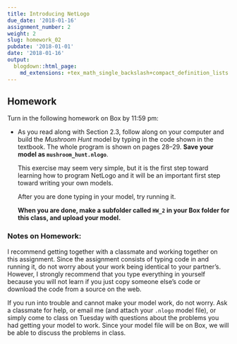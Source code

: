 ```yaml
---
title: Introducing NetLogo
due_date: '2018-01-16'
assignment_number: 2
weight: 2
slug: homework_02
pubdate: '2018-01-01'
date: '2018-01-16'
output:
  blogdown::html_page:
    md_extensions: +tex_math_single_backslash+compact_definition_lists
---
```

## Homework
Turn in the following homework on Box by 11:59 pm:

* As you read along with Section 2.3, follow along on your computer and build the _Mushroom Hunt_ model by typing in the code shown in the textbook. The whole program is shown on pages 28--29.
  **Save your model as `mushroom_hunt.nlogo`**.

  This exercise may seem very simple, but it is the first step toward learning how to program NetLogo and it will be an important first step toward writing your own models.

  After you are done typing in your model, try running it.

  **When you are done, make a subfolder called `HW_2` in your Box folder for this class, and upload your model.**

### Notes on Homework:

I recommend getting together with a classmate and working together on this assignment. Since the assignment consists of typing code in and running it, do not worry about your work being identical to your partner's. However, I strongly recommend that you type everything in yourself because you will not learn if you just copy someone else's code or download the code from a source on the web.

If you run into trouble and cannot make your model work, do not worry. Ask a classmate for help, or email me (and attach your `.nlogo` model file), or simply come to class on Tuesday with questions about the problems you had getting your model to work. Since your model file will be on Box, we will be able to discuss the problems in class.